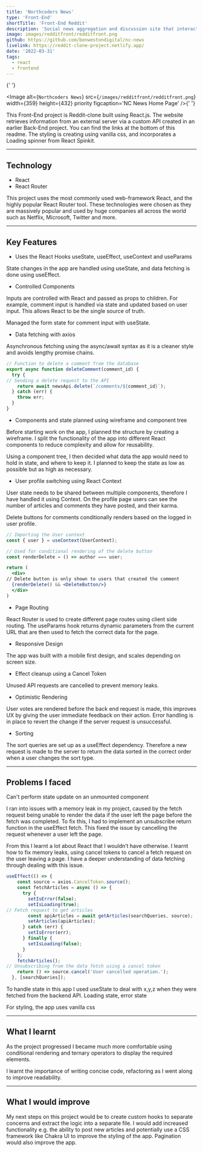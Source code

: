 ```yaml
---
title: 'Northcoders News'
type: 'Front-End'
shortTitle: 'Front-End Reddit'
description: 'Social news aggregation and discussion site that interacts with the back-end API. It is a C.R.U.D application that mimics the functionality of Reddit. Built using React and React Router.'
image: images/redditfront/redditfront.png
github: https://github.com/benwestondigital/nc-news
livelink: https://reddit-clone-project.netlify.app/
date: '2022-03-31'
tags:
  - react
  - frontend
---
```


{' '}

<Image
  alt={`Northcoders News`}
  src={`/images/redditfront/redditfront.png`}
  width={359}
  height={432}
  priority
  figcaption='NC News Home Page'
/>{' '}

This Front-End project is Reddit-clone built using React.js. The website retrieves information from an external server via a custom API created in an earlier Back-End project. You can find the links at the bottom of this readme. The styling is creating using vanilla css, and incorporates a Loading spinner from React Spinkit.

---

## Technology

- React
- React Router

This project uses the most commonly used web-framework React, and the highly popular React Router tool. These technologies were chosen as they are massively popular and used by huge companies all across the world such as Netflix, Microsoft, Twitter and more.

---

## Key Features

- Uses the React Hooks useState, useEffect, useContext and useParams

State changes in the app are handled using useState, and data fetching is done using useEffect.

- Controlled Components

Inputs are controlled with React and passed as props to children. For example, comment input is handled via state and updated based on user input. This allows React to be the single source of truth.

Managed the form state for comment input with useState.

- Data fetching with axios

Asynchronous fetching using the async/await syntax as it is a cleaner style and avoids lengthy promise chains.

```javascript:utils/api.js
// Function to delete a comment from the database
export async function deleteComment(comment_id) {
  try {
// Sending a delete request to the API
    return await newsApi.delete(`/comments/${comment_id}`);
  } catch (err) {
    throw err;
  }
}
```

- Components and state planned using wireframe and component tree

Before starting work on the app, I planned the structure by creating a wireframe. I split the functionality of the app into different React components to reduce complexity and allow for reusability.

Using a component tree, I then decided what data the app would need to hold in state, and where to keep it. I planned to keep the state as low as possible but as high as necessary.

- User profile switching using React Context

User state needs to be shared between multiple components, therefore I have handled it using Context. On the profile page users can see the number of articles and comments they have posted, and their karma.

Delete buttons for comments conditionally renders based on the logged in user profile.

```javascript:singlearticle/Comment.jsx
// Importing the User context
const { user } = useContext(UserContext);

// Used for conditional rendering of the delete button
const renderDelete = () => author === user;

return (
  <div>
// Delete button is only shown to users that created the comment
  {renderDelete() && <DeleteButton/>}
  </div>
)
```

- Page Routing

React Router is used to create different page routes using client side routing. The useParams hook returns dynamic parameters from the current URL that are then used to fetch the correct data for the page.

- Responsive Design

The app was built with a mobile first design, and scales depending on screen size.

- Effect cleanup using a Cancel Token

Unused API requests are cancelled to prevent memory leaks.

- Optimistic Rendering

User votes are rendered before the back end request is made, this improves UX by giving the user immediate feedback on their action. Error handling is in place to revert the change if the server request is unsuccessful.

- Sorting

The sort queries are set up as a useEffect dependency. Therefore a new request is made to the server to return the data sorted in the correct order when a user changes the sort type.

---

## Problems I faced

Can't perform state update on an unmounted component

I ran into issues with a memory leak in my project, caused by the fetch request being unable to render the data if the user left the page before the fetch was completed. To fix this, I had to implement an unsubscribe return function in the useEffect fetch. This fixed the issue by cancelling the request whenever a user left the page.

From this I learnt a lot about React that I wouldn’t have otherwise. I learnt how to fix memory leaks, using cancel tokens to cancel a fetch request on the user leaving a page. I have a deeper understanding of data fetching through dealing with this issue.

```javascript:home/ArticlesContainer.jsx
useEffect(() => {
    const source = axios.CancelToken.source();
    const fetchArticles = async () => {
      try {
        setIsError(false);
        setIsLoading(true);
// Fetch request to get articles
        const apiArticles = await getArticles(searchQueries, source);
        setArticles(apiArticles);
      } catch (err) {
        setIsError(err);
      } finally {
        setIsLoading(false);
      }
    };
    fetchArticles();
// Unsubscribing from the data fetch using a cancel token
    return () => source.cancel('User cancelled operation.');
  }, [searchQueries]);

```

To handle state in this app I used useState to deal with x,y,z when they were fetched from the backend API.
Loading state, error state

For styling, the app uses vanilla css

---

## What I learnt

As the project progressed I became much more comfortable using conditional rendering and ternary operators to display the required elements.

I learnt the importance of writing concise code, refactoring as I went along to improve readability.

---

## What I would improve

My next steps on this project would be to create custom hooks to separate concerns and extract the logic into a separate file. I would add increased functionality e.g. the ability to post new articles and potentially use a CSS framework like Chakra UI to improve the styling of the app. Pagination would also improve the app.
